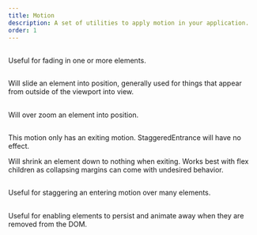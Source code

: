```yaml
---
title: Motion
description: A set of utilities to apply motion in your application.
order: 1
---
```




## <FadeIn />

Useful for fading in one or more elements.

<PropsTable heading="" props={FadeInProps} />

## <SlideIn />

Will slide an element into position, generally used for things that appear from outside of the viewport into view.

<PropsTable heading="" props={SlideInProps} />

## <ZoomIn />

Will over zoom an element into position.

<PropsTable heading="" props={ZoomInProps} />

## <ShrinkOut />

<SectionMessage appearance="warning">
  This motion only has an exiting motion. StaggeredEntrance will have no effect.
</SectionMessage>

Will shrink an element down to nothing when exiting.
Works best with flex children as collapsing margins can come with undesired behavior.

<PropsTable heading="" props={ShrinkOutProps} />

## <StaggeredEntrance />

Useful for staggering an entering motion over many elements.

<PropsTable heading="" props={StaggeredEntranceProps} />

## <ExitingPersistence />

Useful for enabling elements to persist and animate away when they are removed from the DOM.

<PropsTable heading="" props={ExitingPersistenceProps} />

